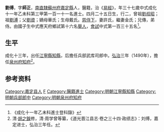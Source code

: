 {{明清人物信息框
| 姓名 = 劉傅
| 原名 =
| 圖片名稱= 
| 圖片大小 =
| 圖片說明 = 
| 最高職務 =
| 國家 = 大明 
| 爵位 =
| 籍貫 = [[南直隸|南直隸]][[蘇州府|蘇州府]][[嘉定縣|嘉定縣]]
| 族裔 = 
| 旗籍 = 
| 字號 = 
| 諡號 =
| 出生日期 = 四月二十五日
| 出生地點 =
| 逝世日期 = 
| 逝世地點 =
| 墓葬 =
| 配偶 = 許氏金氏
| 親屬 = 曾祖[[劉叔昭|劉叔昭]]，祖[[劉溥|劉溥]]，父[[劉資|劉資]]，嫡母華氏；生母戴氏
| 出身 =
* 成化十一年乙未科進士
| 經歷 =
| 著作 =  
*
*
*
}}
'''劉傅'''{{BD|1439年||1498年||}}，字'''師正'''，[[南直隸|南直隸]][[蘇州府|蘇州府]][[嘉定縣|嘉定縣]]人，醫籍，治《[[易經|易經]]》，年三十七歲中式成化十一年乙未科第三甲第一百一十一名進士。四月二十五日生，行二，曾祖[[劉叔昭|劉叔昭]]；祖[[劉溥|劉溥]]；父[[劉資|劉資]]；嫡母華氏；生母戴氏。[[慈侍下|慈侍下]]，妻許氏，繼妻金氏；兄傳，弟侍。由國子生中式應天府鄉試第十六名[[舉人|舉人]]，[[會試|會試]]中式第一百三十五名<ref>《成化十一年乙未科進士登科錄》</ref>。

== 生平 ==
成化十三年，出任[[江寧縣|江寧縣]][[知縣|知縣]]，后擔任兵部武库司郎中。[[弘治_(明朝)|弘治]]三年（1490年），擔任[[泉州府|泉州府]][[知府|知府]]<ref>清·[[胡之鋘|胡之鋘]]修，清·周学曾等纂，《道光晋江县志·卷之三十四·政绩志》：刘傅，嘉定进士，弘治三年任。</ref>。

== 参考资料 ==
{{reflist}}

{{start box}}
{{s-off}}
{{succession box|[[毛埕|毛埕]]|[[李哲_(成化进士)|李哲]]|[[泉州府|泉州府]][[知府|知府]]|弘治三年-弘治五年}}
{{end box}}

{{成化十一年乙未科殿试金榜}}

{{Authority control}}

{{DEFAULTSORT:}}
[[Category:嘉定县人|Category:嘉定县人]]
[[Category:刘姓|F]]
[[Category:醫籍進士|Category:醫籍進士]]
[[Category:明朝江寧縣知縣|Category:明朝江寧縣知縣]]
[[Category:明朝兵部郎中|Category:明朝兵部郎中]]
[[Category:明朝泉州府知府|Category:明朝泉州府知府]]


{{明朝官员小作品}}